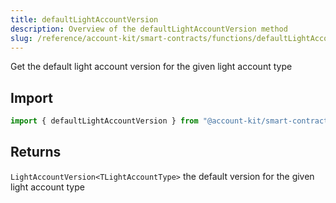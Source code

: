 ```yaml
---
title: defaultLightAccountVersion
description: Overview of the defaultLightAccountVersion method
slug: /reference/account-kit/smart-contracts/functions/defaultLightAccountVersion
---
```



Get the default light account version for the given light account type

## Import

```ts
import { defaultLightAccountVersion } from "@account-kit/smart-contracts";
```

## Returns

`LightAccountVersion<TLightAccountType>`
the default version for the given light account type
